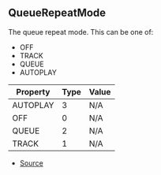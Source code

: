 ## QueueRepeatMode

The queue repeat mode. This can be one of:
- OFF
- TRACK
- QUEUE
- AUTOPLAY

| Property | Type | Value |
| ----------- | ----------- | ----------- |
| AUTOPLAY | 3 | N/A |
| OFF | 0 | N/A |
| QUEUE | 2 | N/A |
| TRACK | 1 | N/A |


- [Source](https://github.com/Androz2091/discord-player/blob/cd18f37/packages/discord-player/src/types/types.ts#L240)